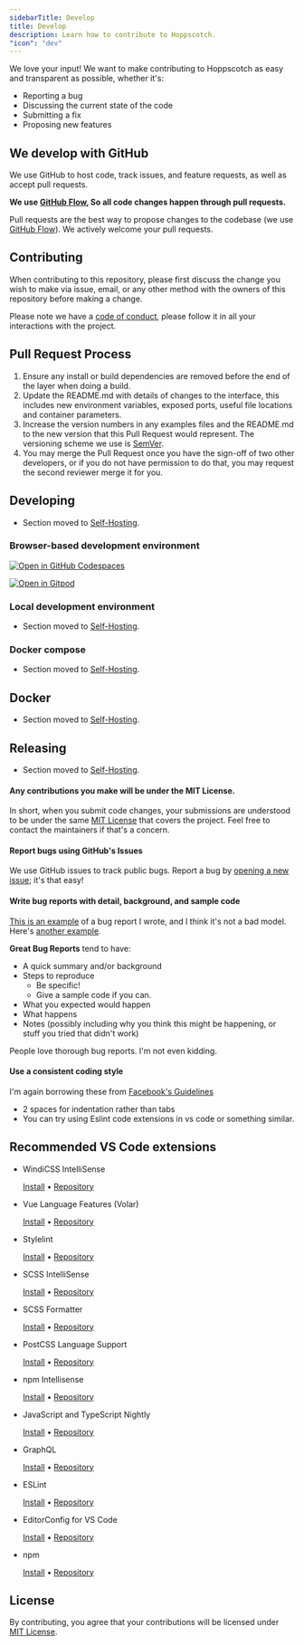 ```yaml
---
sidebarTitle: Develop
title: Develop
description: Learn how to contribute to Hoppscotch.
"icon": "dev"
---
```


We love your input! We want to make contributing to Hoppscotch as easy and transparent as possible, whether it's:

- Reporting a bug
- Discussing the current state of the code
- Submitting a fix
- Proposing new features

## We develop with GitHub

We use GitHub to host code, track issues, and feature requests, as well as accept pull requests.

**We use [GitHub Flow](https://docs.github.com/en/get-started/quickstart/github-flow), So all code changes happen through pull requests.**

Pull requests are the best way to propose changes to the codebase (we use [GitHub Flow](https://guides.github.com/introduction/flow/index.html)). We actively welcome your pull requests.

## Contributing

When contributing to this repository, please first discuss the change you wish to make via issue,
email, or any other method with the owners of this repository before making a change.

Please note we have a [code of conduct](/support/code-of-conduct), please follow it in all your interactions with the project.

## Pull Request Process

1. Ensure any install or build dependencies are removed before the end of the layer when doing a
   build.
2. Update the README.md with details of changes to the interface, this includes new environment
   variables, exposed ports, useful file locations and container parameters.
3. Increase the version numbers in any examples files and the README.md to the new version that this
   Pull Request would represent. The versioning scheme we use is [SemVer](https://semver.org).
4. You may merge the Pull Request once you have the sign-off of two other developers, or if you
   do not have permission to do that, you may request the second reviewer merge it for you.

## **Developing**

- Section moved to [Self-Hosting](/documentation/self-host/getting-started).

### Browser-based development environment

[![Open in GitHub Codespaces](https://github.com/codespaces/badge.svg)](https://codespaces.new/hoppscotch/hoppscotch)

[![Open in Gitpod](https://gitpod.io/button/open-in-gitpod.svg)](https://gitpod.io/#https://github.com/hoppscotch/hoppscotch)

### Local development environment

- Section moved to [Self-Hosting](/documentation/self-host/getting-started).

### Docker compose

- Section moved to [Self-Hosting](/documentation/self-host/getting-started).

## **Docker**

- Section moved to [Self-Hosting](/documentation/self-host/getting-started).

## **Releasing**

- Section moved to [Self-Hosting](/documentation/self-host/getting-started).

#### Any contributions you make will be under the MIT License.

In short, when you submit code changes, your submissions are understood to be under the same [MIT License](https://choosealicense.com/licenses/mit) that covers the project. Feel free to contact the maintainers if that's a concern.

#### Report bugs using GitHub's Issues

We use GitHub issues to track public bugs. Report a bug by [opening a new issue](https://github.com/hoppscotch/hoppscotch/issues); it's that easy!

#### Write bug reports with detail, background, and sample code

[This is an example](https://stackoverflow.com/q/12088905/180626) of a bug report I wrote, and I think it's not a bad model. Here's [another example](https://www.openradar.me/11905408).

**Great Bug Reports** tend to have:

- A quick summary and/or background
- Steps to reproduce
  - Be specific!
  - Give a sample code if you can.
- What you expected would happen
- What happens
- Notes (possibly including why you think this might be happening, or stuff you tried that didn't work)

People love thorough bug reports. I'm not even kidding.

#### Use a consistent coding style

I'm again borrowing these from [Facebook's Guidelines](https://reactjs.org/docs/how-to-contribute.html)

- 2 spaces for indentation rather than tabs
- You can try using Eslint code extensions in vs code or something similar.

## Recommended VS Code extensions

- WindiCSS IntelliSense

  [Install](https://marketplace.visualstudio.com/items?itemName=voorjaar.windicss-intellisense) • [Repository](https://github.com/windicss/windicss-intellisense)

- Vue Language Features (Volar)

  [Install](https://marketplace.visualstudio.com/items?itemName=vue.volar) • [Repository](https://github.com/johnsoncodehk/volar)

- Stylelint

  [Install](https://marketplace.visualstudio.com/items?itemName=stylelint.vscode-stylelint) • [Repository](https://github.com/stylelint/vscode-stylelint)

- SCSS IntelliSense

  [Install](https://marketplace.visualstudio.com/items?itemName=mrmlnc.vscode-scss) • [Repository](https://github.com/mrmlnc/vscode-scss)

- SCSS Formatter

  [Install](https://marketplace.visualstudio.com/items?itemName=sibiraj-s.vscode-scss-formatter) • [Repository](https://github.com/sibiraj-s/vscode-scss-formatter)

- PostCSS Language Support

  [Install](https://marketplace.visualstudio.com/items?itemName=csstools.postcss) • [Repository](https://github.com/csstools/postcss-language)

- npm Intellisense

  [Install](https://marketplace.visualstudio.com/items?itemName=christian-kohler.npm-intellisense) • [Repository](https://github.com/ChristianKohler/NpmIntellisense)

- JavaScript and TypeScript Nightly

  [Install](https://marketplace.visualstudio.com/items?itemName=ms-vscode.vscode-typescript-next) • [Repository](https://github.com/microsoft/vscode-typescript-next)

- GraphQL

  [Install](https://marketplace.visualstudio.com/items?itemName=GraphQL.vscode-graphql) • [Repository](https://github.com/graphql/vscode-graphql)

- ESLint

  [Install](https://marketplace.visualstudio.com/items?itemName=dbaeumer.vscode-eslint) • [Repository](https://github.com/Microsoft/vscode-eslint)

- EditorConfig for VS Code

  [Install](https://marketplace.visualstudio.com/items?itemName=EditorConfig.EditorConfig) • [Repository](https://github.com/editorconfig/editorconfig-vscode)

- npm

  [Install](https://marketplace.visualstudio.com/items?itemName=eg2.vscode-npm-script) • [Repository](https://github.com/Microsoft/vscode-npm-scripts)

## License

By contributing, you agree that your contributions will be licensed under [MIT License](https://github.com/hoppscotch/hoppscotch/blob/main/LICENSE).
